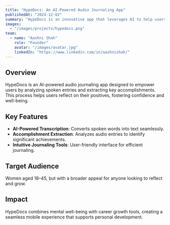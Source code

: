 ```yaml
---
title: "HypeDocs: An AI-Powered Audio Journaling App"
publishedAt: "2024-12-02"
summary: "HypeDocs is an innovative app that leverages AI to help users beat imposter syndrome, boost confidence, and celebrate their achievements through audio journaling."
images:
  - "/images/projects/hypedocs.png"
team:
  - name: "Aashni Shah"
    role: "Founder"
    avatar: "/images/avatar.jpg"
    linkedIn: "https://www.linkedin.com/in/aashnishah/"
---
```


## Overview

HypeDocs is an AI-powered audio journaling app designed to empower users by analyzing spoken entries and extracting key accomplishments. This process helps users reflect on their positives, fostering confidence and well-being.

## Key Features

- **AI-Powered Transcription**: Converts spoken words into text seamlessly.
- **Accomplishment Extraction**: Analyzes audio entries to identify significant achievements.
- **Intuitive Journaling Tools**: User-friendly interface for efficient journaling.

## Target Audience

Women aged 18–45, but with a broader appeal for anyone looking to reflect and grow.

## Impact

HypeDocs combines mental well-being with career growth tools, creating a seamless mobile experience that supports personal development.

